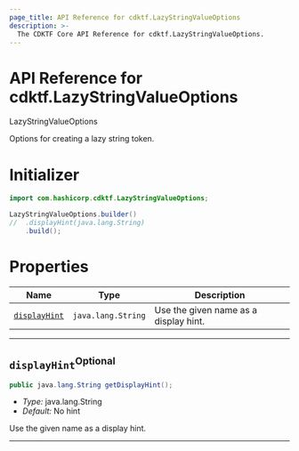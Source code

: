 ```yaml
---
page_title: API Reference for cdktf.LazyStringValueOptions
description: >-
  The CDKTF Core API Reference for cdktf.LazyStringValueOptions.
---
```


<!-- This file is generated through yarn generate-docs -->

# API Reference for cdktf.LazyStringValueOptions

   LazyStringValueOptions <a name="LazyStringValueOptions" id="cdktf.LazyStringValueOptions"></a>
  
  Options for creating a lazy string token.
  
  # Initializer <a name="Initializer" id="cdktf.LazyStringValueOptions.Initializer"></a>
  
  ```java
  import com.hashicorp.cdktf.LazyStringValueOptions;
  
  LazyStringValueOptions.builder()
  //  .displayHint(java.lang.String)
      .build();
  ```
  
  # Properties <a name="Properties" id="Properties"></a>
  
  | **Name** | **Type** | **Description** |
  | --- | --- | --- |
  | <code><a href="#cdktf.LazyStringValueOptions.property.displayHint">displayHint</a></code> | <code>java.lang.String</code> | Use the given name as a display hint. |
  
  ---
  
  ## `displayHint`<sup>Optional</sup> <a name="displayHint" id="cdktf.LazyStringValueOptions.property.displayHint"></a>
  
  ```java
  public java.lang.String getDisplayHint();
  ```
  
  - *Type:* java.lang.String
  - *Default:* No hint
  
  Use the given name as a display hint.
  
  ---
  
